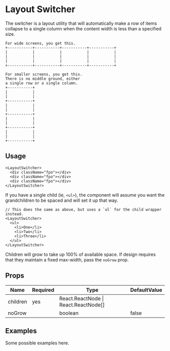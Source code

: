 # Layout Switcher

The switcher is a layout utility that will automatically make a row of items collapse to a single column when the content width is less than a specified size.

```
For wide screens, you get this.
+-----------+-----------+-----------+-----------+
|           |           |           |           |
|           |           |           |           |
|           |           |           |           |
+-----------+-----------+-----------+-----------+

For smaller screens, you get this.
There is no middle ground, either
a single row or a single column.
+-----------+
|           |
|           |
+-----------+
|           |
|           |
+-----------+
|           |
|           |
+-----------+
|           |
|           |
+-----------+

```

## Usage

```
<LayoutSwitcher>
  <div className="fpo"></div>
  <div className="fpo"></div>
  <div className="fpo"></div>
</LayoutSwitcher>
```

If you have a single child (ie, `<ul>`), the component will assume you want the grandchildren to be spaced and will set it up that way.

```
// This does the same as above, but uses a `ul` for the child wrapper instead.
<LayoutSwitcher>
  <ul>
    <li>One</li>
    <li>Two</li>
    <li>Three</li>
  </ul>
</LayoutSwitcher>
```

Children will grow to take up 100% of available space. If design requires that they maintain a fixed max-width, pass the `noGrow` prop.

## Props

| Name     | Required | Type                                 | DefaultValue |
| -------- | -------- | ------------------------------------ | ------------ |
| children | yes      | React.ReactNode \| React.ReactNode[] |              |
| noGrow   |          | boolean                              | false        |

## Examples

Some possible examples here.
